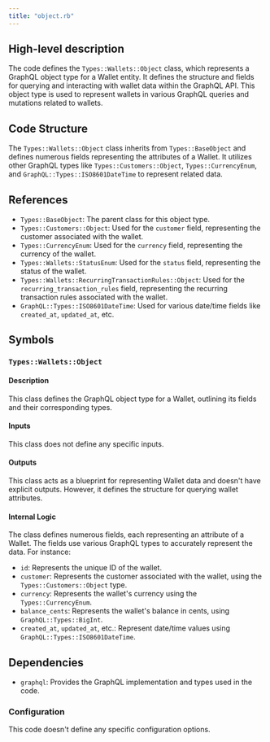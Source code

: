 ```yaml
---
title: "object.rb"
---
```


## High-level description
The code defines the `Types::Wallets::Object` class, which represents a GraphQL object type for a Wallet entity. It defines the structure and fields for querying and interacting with wallet data within the GraphQL API. This object type is used to represent wallets in various GraphQL queries and mutations related to wallets.

## Code Structure
The `Types::Wallets::Object` class inherits from `Types::BaseObject` and defines numerous fields representing the attributes of a Wallet. It utilizes other GraphQL types like `Types::Customers::Object`, `Types::CurrencyEnum`, and `GraphQL::Types::ISO8601DateTime` to represent related data.

## References
- `Types::BaseObject`: The parent class for this object type.
- `Types::Customers::Object`: Used for the `customer` field, representing the customer associated with the wallet.
- `Types::CurrencyEnum`: Used for the `currency` field, representing the currency of the wallet.
- `Types::Wallets::StatusEnum`: Used for the `status` field, representing the status of the wallet.
- `Types::Wallets::RecurringTransactionRules::Object`: Used for the `recurring_transaction_rules` field, representing the recurring transaction rules associated with the wallet.
- `GraphQL::Types::ISO8601DateTime`: Used for various date/time fields like `created_at`, `updated_at`, etc.

## Symbols

### `Types::Wallets::Object`
#### Description
This class defines the GraphQL object type for a Wallet, outlining its fields and their corresponding types.

#### Inputs
This class does not define any specific inputs.

#### Outputs
This class acts as a blueprint for representing Wallet data and doesn't have explicit outputs. However, it defines the structure for querying wallet attributes.

#### Internal Logic
The class defines numerous fields, each representing an attribute of a Wallet. The fields use various GraphQL types to accurately represent the data. For instance:
- `id`: Represents the unique ID of the wallet.
- `customer`: Represents the customer associated with the wallet, using the `Types::Customers::Object` type.
- `currency`: Represents the wallet's currency using the `Types::CurrencyEnum`.
- `balance_cents`: Represents the wallet's balance in cents, using `GraphQL::Types::BigInt`.
- `created_at`, `updated_at`, etc.: Represent date/time values using `GraphQL::Types::ISO8601DateTime`.

## Dependencies
- `graphql`: Provides the GraphQL implementation and types used in the code.

### Configuration
This code doesn't define any specific configuration options.
